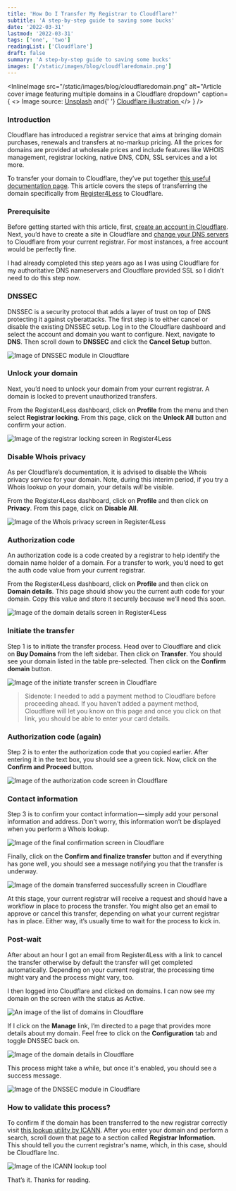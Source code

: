 ```yaml
---
title: 'How Do I Transfer My Registrar to Cloudflare?'
subtitle: 'A step-by-step guide to saving some bucks'
date: '2022-03-31'
lastmod: '2022-03-31'
tags: ['one', 'two']
readingList: ['Cloudflare']
draft: false
summary: 'A step-by-step guide to saving some bucks'
images: ['/static/images/blog/cloudflaredomain.png']
---
```


<InlineImage
  src="/static/images/blog/cloudflaredomain.png"
  alt="Article cover image featuring multiple domains in a Cloudflare dropdown"
  caption={
    <>
      Image source: <a href="https://unsplash.com/photos/RAZU_R66vUc">Unsplash</a> and{' '}
      <a href="https://www.cloudflare.com/static/c7f372339db84ee824d7239ab5976683/registar-hero-illustration.svg">
        Cloudflare illustration
      </a>
    </>
  }
/>

### Introduction

Cloudflare has introduced a registrar service that aims at bringing domain purchases, renewals and transfers at no-markup pricing. All the prices for domains are provided at wholesale prices and include features like WHOIS management, registrar locking, native DNS, CDN, SSL services and a lot more.

To transfer your domain to Cloudflare, they’ve put together [this useful documentation page](https://developers.cloudflare.com/registrar/get-started/transfer-domain-to-cloudflare). This article covers the steps of transferring the domain specifically from [Register4Less](https://register4less.com/) to Cloudflare.

### Prerequisite

Before getting started with this article, first, [create an account in Cloudflare](https://support.cloudflare.com/hc/en-us/articles/201720164). Next, you’d have to create a site in Cloudflare and [change your DNS servers](https://developers.cloudflare.com/dns/zone-setups/full-setup/setup/) to Cloudflare from your current registrar. For most instances, a free account would be perfectly fine.

I had already completed this step years ago as I was using Cloudflare for my authoritative DNS nameservers and Cloudflare provided SSL so I didn’t need to do this step now.

### DNSSEC

DNSSEC is a security protocol that adds a layer of trust on top of DNS protecting it against cyberattacks. The first step is to either cancel or disable the existing DNSSEC setup. Log in to the Cloudflare dashboard and select the account and domain you want to configure. Next, navigate to **DNS**. Then scroll down to **DNSSEC** and click the **Cancel Setup** button.

![Image of DNSSEC module in Cloudflare](https://cdn-images-1.medium.com/max/800/1*FbGMwYF5EqiuzSq9bf2Ohw.png)

### Unlock your domain

Next, you’d need to unlock your domain from your current registrar. A domain is locked to prevent unauthorized transfers.

From the Register4Less dashboard, click on **Profile** from the menu and then select **Registrar locking**. From this page, click on the **Unlock All** button and confirm your action.

![Image of the registrar locking screen in Register4Less](https://cdn-images-1.medium.com/max/800/1*d9IYce0ObAVUqZ8uRSGAVw.png)

### Disable Whois privacy

As per Cloudflare’s documentation, it is advised to disable the Whois privacy service for your domain. Note, during this interim period, if you try a Whois lookup on your domain, your details _will_ be visible.

From the Register4Less dashboard, click on **Profile** and then click on **Privacy**. From this page, click on **Disable All**.

![Image of the Whois privacy screen in Register4Less](https://cdn-images-1.medium.com/max/800/1*08Pt32wUew9p9BR3BPspHA.png)

### Authorization code

An authorization code is a code created by a registrar to help identify the domain name holder of a domain. For a transfer to work, you’d need to get the auth code value from your current registrar.

From the Register4Less dashboard, click on **Profile** and then click on **Domain details**. This page should show you the current auth code for your domain. Copy this value and store it securely because we’ll need this soon.

![Image of the domain details screen in Register4Less](https://cdn-images-1.medium.com/max/800/1*LoybaF9hI5eO6f5ApPpM6g.png)

### Initiate the transfer

Step 1 is to initiate the transfer process. Head over to Cloudflare and click on **Buy Domains** from the left sidebar. Then click on **Transfer**. You should see your domain listed in the table pre-selected. Then click on the **Confirm domain** button.

![Image of the initiate transfer screen in Cloudflare](https://cdn-images-1.medium.com/max/800/1*k_MdbXJudy1tZ3yqLDEqiA.png)

> Sidenote: I needed to add a payment method to Cloudflare before proceeding ahead. If you haven’t added a payment method, Cloudflare will let you know on this page and once you click on that link, you should be able to enter your card details.

### Authorization code (again)

Step 2 is to enter the authorization code that you copied earlier. After entering it in the text box, you should see a green tick. Now, click on the **Confirm and Proceed** button.

![Image of the authorization code screen in Cloudflare](https://cdn-images-1.medium.com/max/800/1*P4yh95XmOWz5t29wpMVJbQ.png)

### Contact information

Step 3 is to confirm your contact information — simply add your personal information and address. Don’t worry, this information won’t be displayed when you perform a Whois lookup.

![Image of the final confirmation screen in Cloudflare](https://cdn-images-1.medium.com/max/800/1*GfyVNrkmZ0NHv6R5GjrhyQ.png)

Finally, click on the **Confirm and finalize transfer** button and if everything has gone well, you should see a message notifying you that the transfer is underway.

![Image of the domain transferred successfully screen in Cloudflare](https://cdn-images-1.medium.com/max/800/1*ofTlMDacujjlEb_t9oPDKw.png)

At this stage, your current registrar will receive a request and should have a workflow in place to process the transfer. You might also get an email to approve or cancel this transfer, depending on what your current registrar has in place. Either way, it’s usually time to wait for the process to kick in.

### Post-wait

After about an hour I got an email from Register4Less with a link to cancel the transfer otherwise by default the transfer will get completed automatically. Depending on your current registrar, the processing time might vary and the process might vary, too.

I then logged into Cloudflare and clicked on domains. I can now see my domain on the screen with the status as Active.

![An image of the list of domains in Cloudflare](https://cdn-images-1.medium.com/max/800/1*RuXAOHKe4xsM_Kab4oGUcg.png)

If I click on the **Manage** link, I’m directed to a page that provides more details about my domain. Feel free to click on the **Configuration** tab and toggle DNSSEC back on.

![Image of the domain details in Cloudflare](https://cdn-images-1.medium.com/max/800/1*ZmGvnO5iRpfjsaxu38bgRg.png)

This process might take a while, but once it's enabled, you should see a success message.

![Image of the DNSSEC module in Cloudflare](https://cdn-images-1.medium.com/max/800/1*ms5-jhgV_scTgBExGXVkZQ.png)

### How to validate this process?

To confirm if the domain has been transferred to the new registrar correctly visit [this lookup utility by ICANN](https://lookup.icann.org/lookup). After you enter your domain and perform a search, scroll down that page to a section called **Registrar Information**. This should tell you the current registrar's name, which, in this case, should be Cloudflare Inc.

![Image of the ICANN lookup tool](https://cdn-images-1.medium.com/max/800/1*6Z2wOx0F6saS4_IjsEZ0xA.png)

That’s it. Thanks for reading.
